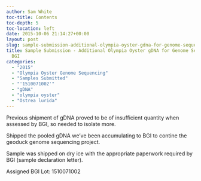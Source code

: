 ```yaml
---
author: Sam White
toc-title: Contents
toc-depth: 5
toc-location: left
date: 2015-10-06 21:14:27+00:00
layout: post
slug: sample-submission-additional-olympia-oyster-gdna-for-genome-sequencing-bgi
title: Sample Submission - Additional Olympia Oyster gDNA for Genome Sequencing @
  BGI
categories:
  - "2015"
  - "Olympia Oyster Genome Sequencing"
  - "Samples Submitted"
  - "'1510071002'"
  - "gDNA"
  - "olympia oyster"
  - "Ostrea lurida"
---
```


Previous shipment of gDNA proved to be of insufficient quantity when assessed by BGI, so needed to isolate more.

Shipped the pooled gDNA we've been accumulating to BGI to contine the geoduck genome sequencing project.

Sample was shipped on dry ice with the appropriate paperwork required by BGI (sample declaration letter).

Assigned BGI Lot: 1510071002
